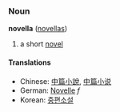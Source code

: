 ===Noun===
'''novella''' ([[novellas]])

# a short [[novel]]

====Translations====
*Chinese: [[中篇小說]], [[中篇小说]]
*German: [[Novelle]] ''f''
*Korean: [[중편소설]]